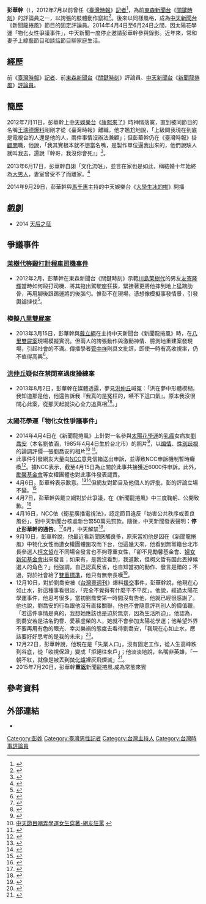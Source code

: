 {{inappropriate tone|time=2013-08-20T05:26:52+00:00}}
{{weasel|time=2013-08-20T04:29:10+00:00}}

{{藝人
| 姓名 = 
| 類型 = 媒體工作者
| 圖片 = Replace this image male.svg
| 圖片尺寸 = 
| 圖片簡介 = 
| 本名 =
| 外文名 = 
| 外文 = 
| 羅馬拼音 = 
| 英文名 = 
| 暱稱 = 幹哥
| 國籍 = {{ROC}}
| 籍貫 = 
| 出生日期 = {{birth date and age|1963|9|27}}
| 出生地點 = {{TWN}}
| 逝世日期 =  
| 逝世地點 = 
| 職業 = 
| 語言 = [[國語|國語]]、[[台語|台語]]
| 教育程度 = [[世新大學|世新大學]]視聽傳播學系（現廣播電視電影學系）
| 宗教信仰 = 
| 配偶 = 吉凱雲(Carol)
| 兒女 = 1女 
| 音樂類型 = 
| 出身地 = 
| 活躍年代 = 
| 網站 =  
| IMDb = 
| 現任成員 = 
| 過往成員 =
| awards = 
| 星座 = 
| 三圍 = 
| 血型 = 
| 身高 = 
| 體重 = 
}}

'''彭華幹'''（{{bd|1963年|9月27日|||}}），2012年7月以前曾任《[[臺灣時報|臺灣時報]]》[[記者|記者]]<ref>{{Cite web |url=http://www.ettoday.net/news/20120712/72992.htm |title=太出鋒頭！名嘴彭華幹被迫辭報社工作 神情落魄 |access-date=2014-01-23 |archive-date=2015-09-24 |archive-url=https://web.archive.org/web/20150924014324/http://www.ettoday.net/news/20120712/72992.htm }}</ref>，為前[[東森新聞台|東森新聞台]]《[[關鍵時刻_(東森)|關鍵時刻]]》的評論員之一，以誇張的肢體動作竄紅<ref>{{Cite web |url=http://www.chinatimes.com/newspapers/20140118000779-260112 |title=彭華幹漲價不成遭封殺-3個月沒通告 |access-date=2014-09-11 |archive-date=2020-04-04 |archive-url=https://web.archive.org/web/20200404214032/https://www.chinatimes.com/newspapers/20140118000779-260112 }}</ref>。後來以同樣風格，成為[[中天新聞台|中天新聞台]]《新聞龍捲風》節目的固定評論員。2014年4月4日至6月24日之間，因太陽花學運「物化女性爭議事件」，中天新聞一度停止邀請彭華幹參與錄影。近年來，常和妻子上綜藝節目和談話節目聊家庭生活。

==經歷==
前《[[臺灣時報|臺灣時報]]》[[記者|記者]]、前[[東森新聞台|東森新聞台]]《[[關鍵時刻_(東森)|關鍵時刻]]》評論員、[[中天新聞台|中天新聞台]]《[[新聞龍捲風|新聞龍捲風]]》[[評論員|評論員]]。

==簡歷==
2012年7月11日，彭華幹上[[中天娛樂台|中天娛樂台]]《[[康熙來了|康熙來了]]》時神情落寞，直到被同節目的名嘴[[王瑞德|王瑞德]][[爆料|爆料]]剛剛才從《臺灣時報》離職，他才尷尬地說，「上級問我現在到底是電視台的人還是他的人，兩件事情沒辦法兼顧」；但彭華幹仍在《臺灣時報》掛[[顧問|顧問]]職，他說，「我其實根本就不想當名嘴，是製作單位逼我出來的，他們說缺人就叫我去，還說『幹哥，我沒你會死』」<ref>{{cite news|url=http://www.ettoday.net/news/20120712/72992.htm|title=太出鋒頭！名嘴彭華幹被迫辭報社工作 神情落魄|date=2012年7月12日|newspaper=[[東森新聞雲|東森新聞雲]]|accessdate=2014年1月23日|archive-date=2015年9月24日|archive-url=https://web.archive.org/web/20150924014324/http://www.ettoday.net/news/20120712/72992.htm}}</ref>。

2013年6月17日，彭華幹自詡「文化流氓」，並言在家也是如此，稱結婚十年始終為[[大男人|大男人]]，妻室曾受不了而離家。<ref>{{Cite web |url=http://www.chinatimes.com/newspapers/20130618000911-260112 |title=彭華幹大男人不認錯 「快回來洗衣服」召回出走妻 |access-date=2014-01-23 |archive-date=2020-04-04 |archive-url=https://web.archive.org/web/20200404214037/https://www.chinatimes.com/newspapers/20130618000911-260112 }}</ref>

2014年9月29日，彭華幹與[[馬千惠|馬千惠]]主持的中天娛樂台《[[大學生冰的啦|大學生冰的啦]]》開播

==戲劇==
*2014 [[天后之征|天后之征]]

==爭議事件==
===[[茉樹代等毆打計程車司機事件|茉樹代等毆打計程車司機事件]]===
* 2012年2月，彭華幹在東森新聞台《關鍵時刻》示範[[川島茉樹代|川島茉樹代]]的男友[[友寄隆輝|友寄隆輝]]當時如何毆打司機、將其拖出駕駛座狂揍，緊接著更將他摔到地上猛踹肋骨，再用腳後跟踢運將的後腦勺。惟彭不在現場，憑想像模擬事發情景，引發輿論撻伐<ref>{{Cite web |url=http://www.ettoday.net/news/20120208/23646.htm |title=名嘴示範友寄毆運將 陳彥伯：人不在場說的跟真的一樣 |access-date=2013-08-24 |archive-date=2015-09-24 |archive-url=https://web.archive.org/web/20150924003241/http://www.ettoday.net/news/20120208/23646.htm }}</ref>。

===模擬[[八里雙屍案|八里雙屍案]]===
* 2013年3月15日，彭華幹與[[戴立綱|戴立綱]]在主持中天新聞台《新聞龍捲風》時，在[[八里雙屍案|八里雙屍案]]現場模擬實況。但兩人的誇張動作與激動神情、臆測地重建案發現場，引起社會的不滿。傳播學者[[管中祥|管中祥]]則具文批評，即使一時有高收視率，仍不值得高興<ref>{{Cite web |url=http://opinion.cw.com.tw/blog/profile/47/article/221 |title=管中祥：1.24的收視率有什麼好高興的？ |access-date=2013-08-20 |archive-date=2020-04-04 |archive-url=https://web.archive.org/web/20200404214050/https://opinion.cw.com.tw/blog/profile/47/article/221 }}</ref>。

===[[洪仲丘|洪仲丘]]疑似在禁閉室過度操練案===
* 2013年8月2日，彭華幹在媒體透露，夢見[[洪仲丘|洪仲丘]]喊冤：「洪在夢中形體模糊，我知道那是他，他還告訴我『我真的是冤枉的，嚥不下這口氣』。原本我沒很關心此案，從那天起就決心全力追真相<ref>{{Cite web |url=http://www.chinatimes.com/newspapers/20130803001879-260112 |title=洪仲丘入夢喊冤 彭華幹卯勁挖真相 |access-date=2014-10-04 |archive-date=2020-04-04 |archive-url=https://web.archive.org/web/20200404214053/https://www.chinatimes.com/newspapers/20130803001879-260112 }}</ref><ref>{{Cite web |url=http://www.nownews.com/n/2013/08/03/185778 |title=彭華幹夢見洪仲丘喊冤：我嚥不下這口氣！ |access-date=2014-01-23 |archive-date=2014-10-06 |archive-url=https://web.archive.org/web/20141006113324/http://www.nownews.com/n/2013/08/03/185778 }}</ref>。」

===太陽花學運「物化女性爭議事件」===
{{see also|新聞龍捲風#物化女性爭議事件}}
*2014年4月4日在《新聞龍捲風》上針對一名參與[[太陽花學運|太陽花學運]]的[[乳癌|乳癌]]女病友[[劉喬安|劉喬安]]（本名劉依涵，1985年4月4日生於台北市）的照片<ref> {{cite web|url=https://www.facebook.com/photo.php?fbid=10201725431272618 |title=我有癌症，臺灣不能也罹癌症。|language=zh-hant|work=facebook炸雷客 |date=2014-03-21|accessdate=2014-04-06}}</ref>，以[[煽動|煽情]]、[[性別歧視|性別歧視]]的論調評價一張劉喬安的相片<ref>[https://tw.news.yahoo.com/中天節目嘲弄學運女生穿著-網友狂罵-053651722.html 中天節目嘲弄學運女生穿著-網友狂罵] {{webarchive|url=https://web.archive.org/web/20170228034513/https://tw.news.yahoo.com/%E4%B8%AD%E5%A4%A9%E7%AF%80%E7%9B%AE%E5%98%B2%E5%BC%84%E5%AD%B8%E9%81%8B%E5%A5%B3%E7%94%9F%E7%A9%BF%E8%91%97-%E7%B6%B2%E5%8F%8B%E7%8B%82%E7%BD%B5-053651722.html |date=2017-02-28 }}</ref> <ref>{{cite news|title=太陽花學運女王PO文　「不想紅純力挺」|url=http://www.appledaily.com.tw/realtimenews/article/beauty/20140405/373686/|newspaper=蘋果日報|date=2014年4月5日|accessdate=2014年4月5日|archive-date=2017年10月7日|archive-url=https://web.archive.org/web/20171007212814/http://www.appledaily.com.tw/realtimenews/article/beauty/20140405/373686}}</ref>。
*此事件引發網友大量向[[NCC|NCC]]意見信箱送出申訴，並導致NCC申訴機制暫時癱瘓<ref>{{cite news|title=染黃學運　網友檢舉《新聞龍捲風》|url=http://www.appledaily.com.tw/realtimenews/article/politics/20140406/373916/|newspaper=蘋果日報|date=2014年4月6日|accessdate=2014年4月6日|archive-date=2017年2月14日|archive-url=https://web.archive.org/web/20170214003608/http://www.appledaily.com.tw/realtimenews/article/politics/20140406/373916/}}</ref>。據NCC表示，截至4月15日為止關於此事共接獲近6000件申訴。此外，[[勵馨基金會|勵馨基金會]]等女權團體也對此事件發表譴責。
*4月6日，彭華幹表示歉意。<ref>{{cite news|title=不知學運美女劉喬安罹癌　彭華幹：她要求，我可以道歉|url=http://www.ettoday.net/news/20140406/343297.htm|newspaper=ETtoday|date=2014年4月6日|accessdate=2014年4月6日|archive-date=2015年9月24日|archive-url=https://web.archive.org/web/20150924123335/http://www.ettoday.net/news/20140406/343297.htm}}</ref><ref>{{cite news|title=挨批染黃學運　彭華幹：造成對方不快 願道歉|url=http://www.appledaily.com.tw/realtimenews/article/politics/20140406/374116/|newspaper=蘋果日報|date=2014年4月6日|accessdate=2014年4月6日|archive-date=2016年3月4日|archive-url=https://web.archive.org/web/20160304212751/http://www.appledaily.com.tw/realtimenews/article/politics/20140406/374116/}}</ref>但網友對節目及他個人的評批，彭的評論立場不變。<ref>{{cite news |url=http://www.appledaily.com.tw/realtimenews/article/politics/20140406/374117/ |title=談學運，彭華幹怒批「下流行為、厚顏無恥」 |date=2014年4月6日 |newspaper=蘋果日報 |accessdate=2014年4月6日 |archive-date=2016年3月4日 |archive-url=https://web.archive.org/web/20160304134729/http://www.appledaily.com.tw/realtimenews/article/politics/20140406/374117/ }}</ref>
*4月7日，彭華幹與戴立綱對於此爭議，在《新聞龍捲風》中三度鞠躬、公開致歉。<ref>{{cite news |url=http://news.ltn.com.tw/news/politics/breakingnews/983651 |title=佔領國會》《新聞龍捲風》爭議 彭華幹、戴立綱三度鞠躬致歉 |date=2014年4月7日 |newspaper=自由時報 |accessdate=2014年4月17日 |archive-date=2021年6月26日 |archive-url=https://web.archive.org/web/20210626145310/https://news.ltn.com.tw/news/politics/breakingnews/983651 }}</ref>
*4月16日，NCC依《衛星廣播電視法》，認定節目違反「妨害公共秩序或善良風俗」，對中天新聞台核處新台幣50萬元罰款。隨後，中天新聞發表聲明：'''停止彭華幹的通告'''。<ref>{{cite news|title=中天新聞處罰戴立綱　停彭華幹通告|url=http://www.appledaily.com.tw/realtimenews/article/life/20140416/380510/|newspaper=蘋果日報|date=2014年4月16日|accessdate=2014年4月16日|archive-date=2017年2月14日|archive-url=https://web.archive.org/web/20170214003006/http://www.appledaily.com.tw/realtimenews/article/life/20140416/380510/}}</ref>6月，中天解禁<ref>{{Cite web |url=http://www.appledaily.com.tw/realtimenews/article/entertainment/20140625/422280/ |title=彭華幹中天復出　第1天就開車撞牆 |access-date=2014-06-25 |archive-date=2016-03-04 |archive-url=https://web.archive.org/web/20160304210415/http://www.appledaily.com.tw/realtimenews/article/entertainment/20140625/422280/ }}</ref>。
*9月10日，彭華幹說，他最近看新聞感觸良多，原來當初他是因在《新聞龍捲風》中物化女性而遭女權團體圍攻而下台，但這幾天來，他看到無黨籍台北市長參選人[[柯文哲|柯文哲]]在不同場合發言也不夠尊重女性，「卻不見勵馨基金會、[[婦女新知基金會|婦女新知基金會]]出來發言；如果有，是我沒看到，我道歉，但柯文哲有因此丟掉候選人的角色？」他強調，自己認真反省，也自知當初的動作、發言是錯的；不過，對於社會給了[[雙重標準|雙重標準]]，他只有無奈長嘆<ref>{{cite news|url=http://udn.com/NEWS/ENTERTAINMENT/ENT7/8927946.shtml|title=彭華幹變髮 新節目有譜了|date=2014年9月11日|newspaper=聯合報|accessdate=2014年10月1日|archive-date=2014年10月6日|archive-url=https://web.archive.org/web/20141006122831/http://udn.com/NEWS/ENTERTAINMENT/ENT7/8927946.shtml}}</ref>。
*12月10日，對於劉喬安被《[[台灣壹週刊|台灣壹週刊]]》爆料[[援交|援交]]事件，彭華幹說，他現在心如止水，對這種事看很淡，「完全不覺得有什麼平不平反」。他說，經過太陽花學運事件，他思考很多，當初劉喬安第一時間沒有告他，他就已經很感謝了。他也說，劉喬安的行為跟他沒有直接關聯，他也不會隨意評判別人的價值觀，「若這件事情是真的，我想她應該也是迫於無奈，因為生活所迫」。他認為，劉喬安若是沽名釣譽、愛慕虛榮的人，她就不會參加太陽花學運；他希望外界不要再用有色的眼光、幸災樂禍的態度去看待劉喬安，「我現在心如止水，應該要好好思考的是我的未來」<ref>{{cite news|url=http://www.ettoday.net/news/20141210/436940.htm|title=為太陽花女王數月沒工作 劉喬安爆援交彭華幹表示＿＿|3=|date=2014年12月10日|newspaper=東森新聞雲|accessdate=2014年12月17日|archive-date=2015年9月24日|archive-url=https://web.archive.org/web/20150924134843/http://www.ettoday.net/news/20141210/436940.htm}}</ref>。
*12月22日，彭華幹說，他現在是「失業人口」，沒有固定工作，從人生高峰跌到谷底，從「收視保證」變成「拒絕往來戶」；他淡淡地說，名嘴非英雄，「一朝不紅，就像是被丟到[[焚化爐|焚化爐]]裡灰飛煙滅」<ref>{{cite news|url=http://www.chinatimes.com/newspapers/20141223000782-260112|title=彭華幹惹劉喬安失業 嘆名嘴無用|date=2014年12月23日|newspaper=中國時報|accessdate=2015年1月2日|archive-date=2020年4月4日|archive-url=https://web.archive.org/web/20200404214204/https://www.chinatimes.com/newspapers/20141223000782-260112}}</ref>。
*2015年7月20日，彭華幹'''重返'''新聞龍捲風.成為常態來賓

==參考資料==
{{wikiquote}}
{{reflist|2}}

==外部連結==
* {{facebook|GangeComing/timeline }}

[[Category:彭姓|Category:彭姓]]
[[Category:臺灣男性記者|Category:臺灣男性記者]]
[[Category:台灣主持人|Category:台灣主持人]]
[[Category:台灣時事評論員|Category:台灣時事評論員]]